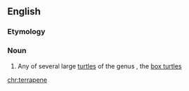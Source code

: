 {{also|Terrapene}}
==English==
{{rfi}}
{{wikipedia}}
{{wikispecies}}

===Etymology===
{{rfe|lang=en}}
===Noun===
{{en-noun}}

# Any of several large [[turtle]]s of the genus {{taxlink|Terrapene|genus}}, the [[box turtle]]s

[[chr:terrapene]]